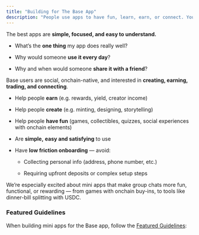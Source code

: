 ```yaml
---
title: "Building for The Base App"
description: "People use apps to have fun, learn, earn, or connect. Your mini app should focus on **one core need** and do it exceptionally well." 
---
```


The best apps are **simple, focused, and easy to understand.** 

<Steps>
<Step title="Ask yourself">

* What’s the **one thing** my app does really well?

* Why would someone **use it every day**?

* Why and when would someone **share it with a friend**?
</Step>

<Step title="Audience fit">

Base users are social, onchain-native, and interested in **creating, earning, trading, and connecting**.

</Step>

<Step title="Successful apps">

* Help people **earn** (e.g. rewards, yield, creator income)

* Help people **create** (e.g. minting, designing, storytelling)

* Help people **have fun** (games, collectibles, quizzes, social experiences with onchain elements)

* Are **simple,** **easy and satisfying** to use

* Have **low friction onboarding** — avoid:

  * Collecting personal info (address, phone number, etc.)

  * Requiring upfront deposits or complex setup steps

</Step>

<Step title="Group chat focus">

We’re especially excited about mini apps that make group chats more fun, functional, or rewarding — from games with onchain buy-ins, to tools like dinner-bill splitting with USDC.
</Step>
</Steps>

### Featured Guidelines 
When building mini apps for the Base app, follow the [Featured Guidelines](/mini-apps/featured-guidelines/overview):

<CardGroup>
  <Card title="Product Guidelines" icon="lightbulb" href="/mini-apps/featured-guidelines/product-guidelines" />
  <Card title="Design Guidelines" icon="brush" href="/mini-apps/featured-guidelines/design-guidelines" />
  <Card title="Technical Guidelines" icon="wrench" href="/mini-apps/featured-guidelines/technical-guidelines" />
  <Card title="Notification Guidelines" icon="bell" href="/mini-apps/featured-guidelines/notification-guidelines" />
</CardGroup>